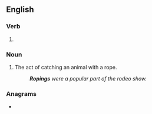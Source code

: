 ==English==

===Verb===
{{head|en|present participle}}

# {{present participle of|rope|lang=en|nocat=1}}

===Noun===
{{en-noun}}

# The act of catching an animal with a rope.
#: '''''Ropings''' were a popular part of the rodeo show.''

===Anagrams===
* {{anagrams|en|a=ginopr|poring}}